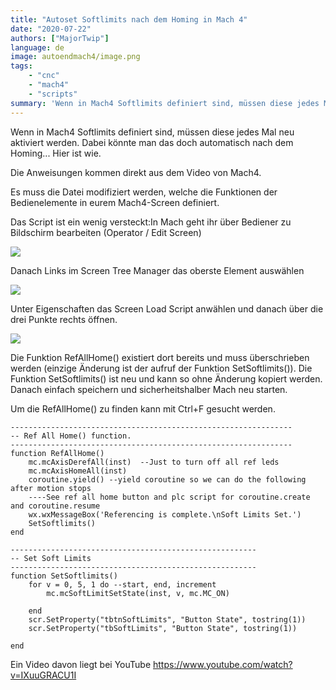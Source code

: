 ```yaml
---
title: "Autoset Softlimits nach dem Homing in Mach 4"
date: "2020-07-22"
authors: ["MajorTwip"]
language: de
image: autoendmach4/image.png
tags: 
    - "cnc"
    - "mach4"
    - "scripts"
summary: 'Wenn in Mach4 Softlimits definiert sind, müssen diese jedes Mal neu aktiviert werden. Dabei könnte man das doch automatisch nach dem Homing... Hier ist wie.'
---
```


Wenn in Mach4 Softlimits definiert sind, müssen diese jedes Mal neu aktiviert werden. Dabei könnte man das doch automatisch nach dem Homing... Hier ist wie.

Die Anweisungen kommen direkt aus dem Video von Mach4.

Es muss die Datei modifiziert werden, welche die Funktionen der Bedienelemente in eurem Mach4-Screen definiert.

Das Script ist ein wenig versteckt:In Mach geht ihr über Bediener zu Bildschirm bearbeiten (Operator / Edit Screen)

![](/static/images/blog/autoendmach4/image.png)

Danach Links im Screen Tree Manager das oberste Element auswählen

![](/static/images/blog/autoendmach4/image-1.png)

Unter Eigenschaften das Screen Load Script anwählen und danach über die drei Punkte rechts öffnen.

![](/static/images/blog/autoendmach4/image-2.png)

Die Funktion RefAllHome() existiert dort bereits und muss überschrieben werden (einzige Änderung ist der aufruf der Funktion SetSoftlimits()). Die Funktion SetSoftlimits() ist neu und kann so ohne Änderung kopiert werden. Danach einfach speichern und sicherheitshalber Mach neu starten.

Um die RefAllHome() zu finden kann mit Ctrl+F gesucht werden.

```
---------------------------------------------------------------
-- Ref All Home() function.
---------------------------------------------------------------
function RefAllHome()
    mc.mcAxisDerefAll(inst)  --Just to turn off all ref leds
    mc.mcAxisHomeAll(inst)
    coroutine.yield() --yield coroutine so we can do the following after motion stops
    ----See ref all home button and plc script for coroutine.create and coroutine.resume
    wx.wxMessageBox('Referencing is complete.\nSoft Limits Set.')
    SetSoftlimits()
end

-------------------------------------------------------
-- Set Soft Limits
-------------------------------------------------------
function SetSoftlimits()
    for v = 0, 5, 1 do --start, end, increment
        mc.mcSoftLimitSetState(inst, v, mc.MC_ON)
        
    end
    scr.SetProperty("tbtnSoftLimits", "Button State", tostring(1))
    scr.SetProperty("tbSoftLimits", "Button State", tostring(1))
    
end
```
Ein Video davon liegt bei YouTube
https://www.youtube.com/watch?v=IXuuGRACU1I